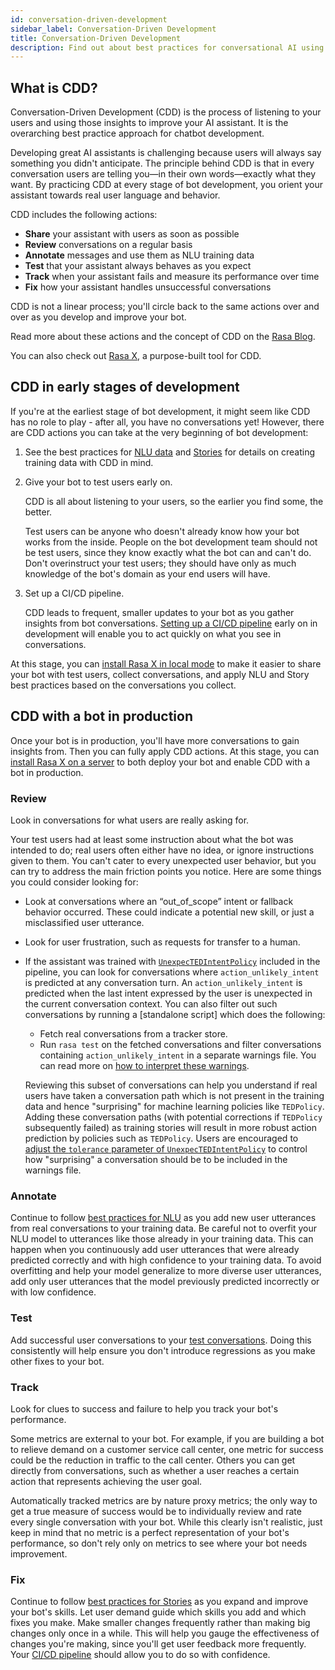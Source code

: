 ```yaml
---
id: conversation-driven-development
sidebar_label: Conversation-Driven Development
title: Conversation-Driven Development
description: Find out about best practices for conversational AI using Conversation-Driven Development.
---
```


## What is CDD?

Conversation-Driven Development (CDD) is the process of listening to your users and using those insights to improve your AI assistant. It is the overarching best practice approach for chatbot development.

Developing great AI assistants is challenging because users will always say something you didn't anticipate. The principle behind CDD is that in every conversation users are telling you—in their own words—exactly what they want. By practicing CDD at every stage of bot development, you orient your assistant towards real user language and behavior.

CDD includes the following actions:

*   **Share** your assistant with users as soon as possible
*   **Review** conversations on a regular basis
*   **Annotate** messages and use them as NLU training data
*   **Test** that your assistant always behaves as you expect
*   **Track** when your assistant fails and measure its performance over time
*   **Fix** how your assistant handles unsuccessful conversations

CDD is not a linear process; you'll circle back to the same actions over and over as you develop and improve your bot.

Read more about these actions and the concept of CDD on the [Rasa Blog](https://blog.rasa.com/conversation-driven-development-a-better-approach-to-building-ai-assistants/).

You can also check out [Rasa X](https://rasa.com/docs/rasa-x/), a purpose-built tool for CDD.

## CDD in early stages of development

If you're at the earliest stage of bot development, it might seem like CDD has no role to play - after all, you have no conversations yet! However, there are CDD actions you can take at the very beginning of bot development:

1. See the best practices for [NLU data](generating-nlu-data.mdx) and [Stories](writing-stories.mdx) for details on creating training data with CDD in mind.
2. Give your bot to test users early on.

    CDD is all about listening to your users, so the earlier you find some, the better.

    Test users can be anyone who doesn't already know how your bot works from the inside. People on the bot development team should not be test users, since they know exactly what the bot can and can't do. Don't overinstruct your test users; they should have only as much knowledge of the bot's domain as your end users will have.

3. Set up a CI/CD pipeline.

    CDD leads to frequent, smaller updates to your bot as you gather insights from bot conversations. [Setting up a CI/CD pipeline](setting-up-ci-cd.mdx) early on in development will enable you to act quickly on what you see in conversations.


At this stage, you can [install Rasa X in local mode](https://rasa.com/docs/rasa-x/installation-and-setup/installation-guide/#local-mode) to make it easier to share your bot with test users, collect conversations, and apply NLU and Story best practices based on the conversations you collect.


## CDD with a bot in production

Once your bot is in production, you'll have more conversations to gain insights from. Then you can fully apply CDD actions.
At this stage, you can [install Rasa X on a server](https://rasa.com/docs/rasa-x/installation-and-setup/installation-guide/#helm-chart)
to both deploy your bot and enable CDD with a bot in production.

### Review

Look in conversations for what users are really asking for.

Your test users had at least some instruction about what the bot was intended to do; real users often either have no idea, or ignore instructions given to them. You can't cater to every unexpected user behavior, but you can try to address the main friction points you notice. Here are some things you could consider looking for:

*   Look at conversations where an “out_of_scope” intent or fallback behavior occurred. These could indicate a potential new skill, or just a misclassified user utterance.
*   Look for user frustration, such as requests for transfer to a human.
*   If the assistant was trained with [`UnexpecTEDIntentPolicy`](./policies.mdx#unexpected-intent-policy) included in the pipeline,
    you can look for conversations where `action_unlikely_intent` is predicted at any conversation turn.
    An `action_unlikely_intent` is predicted when the last intent expressed by the user is
    unexpected in the current conversation context. You can also filter out such conversations by
    running a [standalone script] which does the following:

    - Fetch real conversations from a tracker store.
    - Run `rasa test` on the fetched conversations and filter conversations containing `action_unlikely_intent`
      in a separate warnings file. You can read more on [how to interpret these warnings](./testing-your-assistant.mdx#interpreting-the-generated-warnings).

    Reviewing this subset of conversations can help you understand if real users have taken a
    conversation path which is not present in the training data and hence "surprising"
    for machine learning policies like `TEDPolicy`. Adding these conversation paths (with potential
    corrections if `TEDPolicy` subsequently failed) as training stories will result in more robust action prediction
    by policies such as `TEDPolicy`. Users are encouraged to [adjust the `tolerance` parameter of
    `UnexpecTEDIntentPolicy`](./policies.mdx#tuning-the-tolerance-parameter) to control how
    "surprising" a conversation should be to be included in the warnings file.

### Annotate

Continue to follow [best practices for NLU](generating-nlu-data.mdx) as you add new user utterances from real conversations to your training data. Be careful not to overfit your NLU model to utterances like those already in your training data. This can happen when you continuously add user utterances that were already predicted correctly and with high confidence to your training data.  To avoid overfitting and help your model generalize to more diverse user utterances, add only user utterances that the model previously predicted incorrectly or with low confidence.

### Test

Add successful user conversations to your [test conversations](testing-your-assistant.mdx). Doing this consistently will help ensure you don't introduce regressions as you make other fixes to your bot.

### Track

Look for clues to success and failure to help you track your bot's performance.

Some metrics are external to your bot. For example, if you are building a bot to relieve demand on a customer service call center, one metric for success could be the reduction in traffic to the call center. Others you can get directly from conversations, such as whether a user reaches a certain action that represents achieving the user goal.

Automatically tracked metrics are by nature proxy metrics; the only way to get a true measure of success would be to individually review and rate every single conversation with your bot. While this clearly isn't realistic, just keep in mind that no metric is a perfect representation of your bot's performance, so don't rely only on metrics to see where your bot needs improvement.

### Fix

Continue to follow [best practices for Stories](writing-stories.mdx) as you expand and improve your bot's skills. Let user demand guide which skills you add and which fixes you make. Make smaller changes frequently rather than making big changes only once in a while. This will help you gauge the effectiveness of changes you're making, since you'll get user feedback more frequently. Your [CI/CD pipeline](setting-up-ci-cd.mdx) should allow you to do so with confidence.
